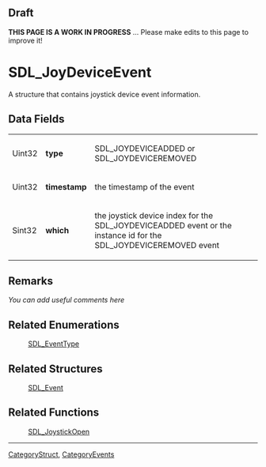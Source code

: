 == Draft ==

'''THIS PAGE IS A WORK IN PROGRESS''' ... Please make edits to this page to improve it!


<!-- #*^*^*^*^*See https://wiki.libsdl.org/SGStructures for details on editing this page*^*^*^*^* -->


= SDL_JoyDeviceEvent =
A structure that contains joystick device event information. 




== Data Fields ==
{|
|Uint32
|'''type'''
|SDL_JOYDEVICEADDED or SDL_JOYDEVICEREMOVED
|-
|Uint32
|'''timestamp'''
|the timestamp of the event
|-
|Sint32
|'''which'''
|the joystick device index for the SDL_JOYDEVICEADDED event or the instance id for the SDL_JOYDEVICEREMOVED event
|}



== Remarks ==
''You can add useful comments here''

<!-- #Leave this section as-is unless you have a remark to put in.  In that case, replace ''You can add useful comments here'' with your remark(s) following the Style Guide instructions.  Leave the rest of the markup alone and delete this comment. -->


== Related Enumerations ==
:[[SDL_EventType]]

== Related Structures ==
:[[SDL_Event]]

== Related Functions ==
:[[SDL_JoystickOpen]]

----
[[CategoryStruct]], [[CategoryEvents]]
<!-- #See the Style Guide for instructions on editing the footer. -->
